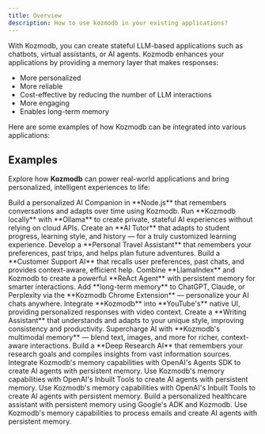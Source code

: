 ```yaml
---
title: Overview
description: How to use kozmodb in your existing applications?
---
```


<Snippet file="paper-release.mdx" />


With Kozmodb, you can create stateful LLM-based applications such as chatbots, virtual assistants, or AI agents. Kozmodb enhances your applications by providing a memory layer that makes responses:

- More personalized
- More reliable
- Cost-effective by reducing the number of LLM interactions
- More engaging
- Enables long-term memory

Here are some examples of how Kozmodb can be integrated into various applications:

## Examples

Explore how **Kozmodb** can power real-world applications and bring personalized, intelligent experiences to life:

<CardGroup cols={2}>  
  <Card title="AI Companion in Node.js" icon="node" href="/examples/ai_companion_js">  
    Build a personalized AI Companion in **Node.js** that remembers conversations and adapts over time using Kozmodb.
  </Card>  

  <Card title="Kozmodb with Ollama" icon="server" href="/examples/kozmodb-with-ollama">
    Run **Kozmodb locally** with **Ollama** to create private, stateful AI experiences without relying on cloud APIs.
  </Card>  

  <Card title="Personal AI Tutor" icon="graduation-cap" href="/examples/personal-ai-tutor">  
    Create an **AI Tutor** that adapts to student progress, learning style, and history — for a truly customized learning experience.  
  </Card>  

  <Card title="Personal Travel Assistant" icon="plane" href="/examples/personal-travel-assistant">  
    Develop a **Personal Travel Assistant** that remembers your preferences, past trips, and helps plan future adventures.  
  </Card>  

  <Card title="Customer Support Agent" icon="headset" href="/examples/customer-support-agent">  
    Build a **Customer Support AI** that recalls user preferences, past chats, and provides context-aware, efficient help.  
  </Card>  

  <Card title="LlamaIndex + Kozmodb" icon="book-open" href="/examples/llama-index-kozmodb">
    Combine **LlamaIndex** and Kozmodb to create a powerful **ReAct Agent** with persistent memory for smarter interactions.
  </Card>  

  <Card title="Chrome Extension" icon="puzzle-piece" href="/examples/chrome-extension">  
    Add **long-term memory** to ChatGPT, Claude, or Perplexity via the **Kozmodb Chrome Extension** — personalize your AI chats anywhere.
  </Card>  

  <Card title="YouTube Assistant" icon="puzzle-piece" href="/examples/youtube-assistant">  
    Integrate **Kozmodb** into **YouTube's** native UI, providing personalized responses with video context.
  </Card> 

  <Card title="Document Writing Assistant" icon="pen" href="/examples/document-writing">  
    Create a **Writing Assistant** that understands and adapts to your unique style, improving consistency and productivity.  
  </Card>  

  <Card title="Multimodal AI Demo" icon="image" href="/examples/multimodal-demo">  
    Supercharge AI with **Kozmodb's multimodal memory** — blend text, images, and more for richer, context-aware interactions.
  </Card>  

  <Card title="Personalized Research Agent" icon="magnifying-glass" href="/examples/personalized-deep-research">  
    Build a **Deep Research AI** that remembers your research goals and compiles insights from vast information sources.  
  </Card>  

  <Card title="Kozmodb as an Agentic Tool" icon="robot" href="/examples/kozmodb-agentic-tool">
    Integrate Kozmodb's memory capabilities with OpenAI's Agents SDK to create AI agents with persistent memory.
  </Card>  

  <Card title="OpenAI Inbuilt Tools" icon="robot" href="/examples/openai-inbuilt-tools">  
    Use Kozmodb's memory capabilities with OpenAI's Inbuilt Tools to create AI agents with persistent memory.
  </Card>  

  <Card title="Kozmodb OpenAI Voice Demo" icon="microphone" href="/examples/kozmodb-openai-voice-demo">
    Use Kozmodb's memory capabilities with OpenAI's Inbuilt Tools to create AI agents with persistent memory.
  </Card>

  <Card title="Healthcare Assistant Google ADK" icon="microphone" href="/examples/kozmodb-google-adk-healthcare-assistant">
    Build a personalized healthcare assistant with persistent memory using Google's ADK and Kozmodb.
  </Card>

  <Card title="Email Processing" icon="envelope" href="/examples/email_processing">  
    Use Kozmodb's memory capabilities to process emails and create AI agents with persistent memory.
  </Card> 
</CardGroup>

